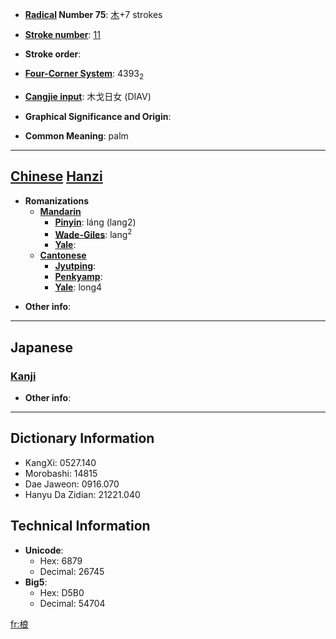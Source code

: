 * '''[[Wiktionary:Chinese radical index| Radical]] Number 75''': [[Wiktionary:Chinese radical index 木|木]]+7 strokes

* '''[[Wiktionary:Chinese total strokes index|Stroke number]]''': [[Wiktionary:Chinese total strokes index 11|11]]

* '''Stroke order''': 

* '''[[Wiktionary:Chinese four corner index|Four-Corner System]]''': 4393<sub>2</sub>

* '''[[Wiktionary:Chinese Cangjie index|Cangjie input]]''': 木戈日女 (DIAV)

* '''Graphical Significance and Origin''': 

* '''Common Meaning''': palm

----

== [[Chinese]] [[Hanzi]] ==

* '''Romanizations'''
** '''[[Mandarin]]'''
*** '''[[Pinyin]]''': láng (lang2)
*** '''[[Wade-Giles]]''': lang<sup>2</sup>
*** '''[[Yale]]''': 
** '''[[Cantonese]]'''
*** '''[[Jyutping]]''':
*** '''[[Penkyamp]]''': 
*** '''[[Yale]]''': long4

* '''Other info''': 

----

==Japanese==
===[[Kanji]]===
{{kanji|on readings=[[ろう]] (rō)|kun readings=}}

* '''Other info''':  

----

== Dictionary Information ==

* KangXi: 0527.140
* Morobashi: 14815
* Dae Jaweon: 0916.070
* Hanyu Da Zidian: 21221.040

== Technical Information ==

* '''Unicode''':
** Hex: 6879
** Decimal: 26745
* '''Big5''':
** Hex: D5B0
** Decimal: 54704

[[fr:桹]]